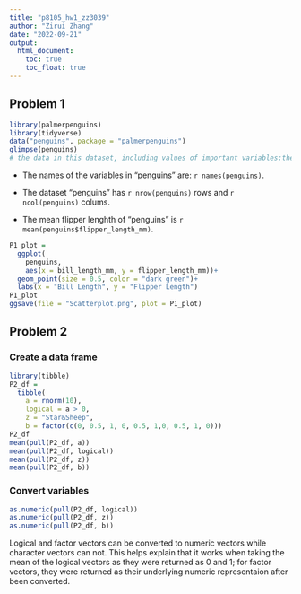 ```yaml
---
title: "p8105_hw1_zz3039"
author: "Zirui Zhang"
date: "2022-09-21"
output: 
  html_document:
    toc: true
    toc_float: true
---
```


## Problem 1
```r
library(palmerpenguins)
library(tidyverse)
data("penguins", package = "palmerpenguins")
glimpse(penguins)
# the data in this dataset, including values of important variables;the mean flipper length
```

* The names of the variables in "penguins" are:
`r names(penguins)`.

* The dataset "penguins" has `r nrow(penguins)` rows and `r ncol(penguins)` colums.

* The mean flipper lenghth of "penguins" is `r mean(penguins$flipper_length_mm)`.


```r
P1_plot =
  ggplot(
    penguins, 
    aes(x = bill_length_mm, y = flipper_length_mm))+
  geom_point(size = 0.5, color = "dark green")+
  labs(x = "Bill Length", y = "Flipper Length")
P1_plot
ggsave(file = "Scatterplot.png", plot = P1_plot)
```


## Problem 2

### Create a data frame
```r
library(tibble)
P2_df =
  tibble(
    a = rnorm(10),
    logical = a > 0,
    z = "Star&Sheep",
    b = factor(c(0, 0.5, 1, 0, 0.5, 1,0, 0.5, 1, 0)))
P2_df
mean(pull(P2_df, a))
mean(pull(P2_df, logical))
mean(pull(P2_df, z))
mean(pull(P2_df, b))
```

### Convert variables
```r
as.numeric(pull(P2_df, logical))
as.numeric(pull(P2_df, z))
as.numeric(pull(P2_df, b))
```
Logical and factor vectors can be converted to numeric vectors while character vectors can not. This helps explain that it works when taking the mean of the logical vectors as they were returned as 0 and 1; for factor vectors, they were returned as their underlying numeric representaion after been converted.

